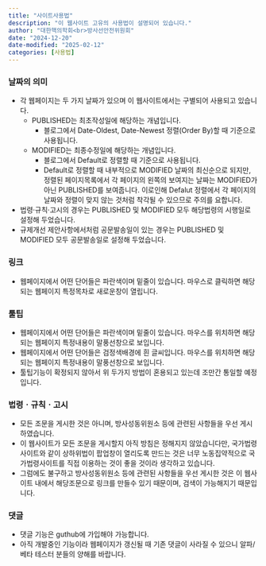 ```yaml
---
title: "사이트사용법"
description: "이 웹사이트 고유의 사용법이 설명되어 있습니다."
author: "대한핵의학회<br>방사선안전위원회"
date: "2024-12-20"
date-modified: "2025-02-12"
categories: [사용법]
---
```



### 날짜의 의미
-   각 웹페이지는 두 가지 날짜가 있으며 이 웹사이트에서는 구별되어 사용되고 있습니다.
    - PUBLISHED는 최초작성일에 해당하는 개념입니다.
        -   블로그에서 Date-Oldest, Date-Newest 정렬(Order By)할 때 기준으로 사용됩니다.
    - MODIFIED는 최종수정일에 해당하는 개념입니다.
        -   블로그에서 Default로 정렬할 때 기준으로 사용됩니다.
        -   Default로 정렬할 때 내부적으로 MODIFIED 날짜의 최신순으로 되지만, 정렬된 페이지목록에서 각 페이지의 왼쪽의 보여지는 날짜는 MODIFIED가 아닌 PUBLISHED를 보여줍니다. 이로인해 Defalut 정렬에서 각 페이지의 날짜와 정렬이 맞지 않는 것처럼 착각될 수 있으므로 주의를 요합니다. 
        
- 법령·규칙·고시의 경우는 PUBLISHED 및 MODIFIED 모두 해당법령의 시행일로 설정해 두었습니다.
- 규제개선 제안사항에서처럼 공문발송일이 있는 경우는  PUBLISHED 및 MODIFIED 모두 공문발송일로 설정해 두었습니다.        

### 링크
- 웹페이지에서 어떤 단어들은 파란색이며 밑줄이 있습니다. 마우스로 클릭하면 해당되는 웹페이지 특정목차로 새로운창이 열립니다.

### 툴팁
- 웹페이지에서 어떤 단어들은 파란색이며 밑줄이 있습니다. 마우스를 위치하면 해당되는 웹페이지 특정내용이 말풍선창으로 보입니다.
- 웹페이지에서 어떤 단어들은 검정색배경에 흰 글씨입니다. 마우스를 위치하면 해당되는 웹페이지 특정내용이 말풍선창으로 보입니다.
- 툴팁기능이 확정되지 않아서 위 두가지 방법이 혼용되고 있는데 조만간 통일할 예정입니다.

### 법령ㆍ규칙ㆍ고시
-   모든 조문을 게시한 것은 아니며, 방사성동위원소 등에 관련된 사항들을 우선 게시하였습니다.
-   이 웹사이트가 모든 조문을 게시할지 아직 방침은 정해지지 않았습니다만, 국가법령사이트와 같이 상하위법이 팝업창이 열리도록 만드는 것은 너무 노동집약적으로 국가법령사이트를 직접 이용하는 것이 좋을 것이라 생각하고 있습니다.
-   그럼에도 불구하고 방사성동위원소 등에 관련된 사항들을 우선 게시한 것은 이 웹사이트 내에서 해당조문으로 링크를 만들수 있기 때문이며, 검색이 가능해지기 때문입니다.

### 댓글    
-   댓글 기능은 guthub에 가입해야 가능합니다.
- 아직 개발중인 기능이라 웹페이지가 갱신될 때 기존 댓글이 사라질 수 있으니 알파/베타 테스터 분들의 양해를 바랍니다.


